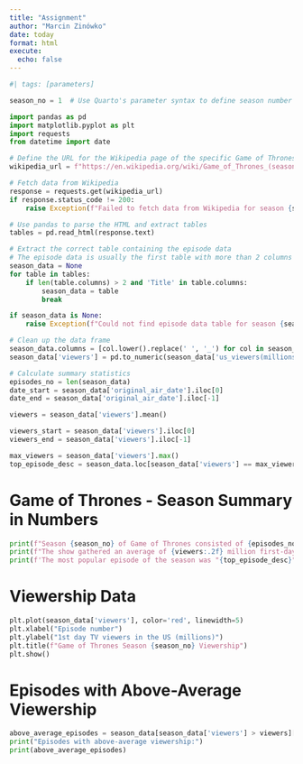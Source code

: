 ```yaml
---
title: "Assignment"
author: "Marcin Zinówko"
date: today
format: html
execute:
  echo: false      
---
```


```python
#| tags: [parameters]

season_no = 1  # Use Quarto's parameter syntax to define season number
```


```python
import pandas as pd
import matplotlib.pyplot as plt
import requests
from datetime import date

# Define the URL for the Wikipedia page of the specific Game of Thrones season
wikipedia_url = f"https://en.wikipedia.org/wiki/Game_of_Thrones_(season_{season_no})"

# Fetch data from Wikipedia
response = requests.get(wikipedia_url)
if response.status_code != 200:
    raise Exception(f"Failed to fetch data from Wikipedia for season {season_no}. Please check the URL.")

# Use pandas to parse the HTML and extract tables
tables = pd.read_html(response.text)

# Extract the correct table containing the episode data
# The episode data is usually the first table with more than 2 columns and contains 'Title' in the columns
season_data = None
for table in tables:
    if len(table.columns) > 2 and 'Title' in table.columns:
        season_data = table
        break

if season_data is None:
    raise Exception(f"Could not find episode data table for season {season_no} on Wikipedia.")

# Clean up the data frame
season_data.columns = [col.lower().replace(' ', '_') for col in season_data.columns]  # Normalize column names
season_data['viewers'] = pd.to_numeric(season_data['us_viewers(millions)'], errors='coerce')  # Convert viewers to numeric

# Calculate summary statistics
episodes_no = len(season_data)
date_start = season_data['original_air_date'].iloc[0]
date_end = season_data['original_air_date'].iloc[-1]

viewers = season_data['viewers'].mean()

viewers_start = season_data['viewers'].iloc[0]
viewers_end = season_data['viewers'].iloc[-1]

max_viewers = season_data['viewers'].max()
top_episode_desc = season_data.loc[season_data['viewers'] == max_viewers, 'title'].values[0]
```

# Game of Thrones - Season Summary in Numbers

```python
print(f"Season {season_no} of Game of Thrones consisted of {episodes_no} episodes that aired between {date_start} and {date_end} on HBO.")
print(f"The show gathered an average of {viewers:.2f} million first-day TV viewers in the US, with the number growing from {viewers_start:.2f} to {viewers_end:.2f} million by the end of the season.")
print(f'The most popular episode of the season was "{top_episode_desc}".')
```

# Viewership Data

```python
plt.plot(season_data['viewers'], color='red', linewidth=5)
plt.xlabel("Episode number")
plt.ylabel("1st day TV viewers in the US (millions)")
plt.title(f"Game of Thrones Season {season_no} Viewership")
plt.show()
```

# Episodes with Above-Average Viewership

```python
above_average_episodes = season_data[season_data['viewers'] > viewers][['no.', 'title', 'directed_by']]
print("Episodes with above-average viewership:")
print(above_average_episodes)
```
